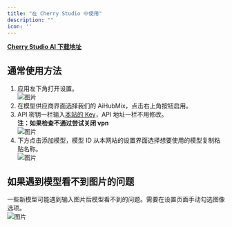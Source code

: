 ```yaml
---
title: "在 Cherry Studio 中使用"
description: ""
icon: ''
---
```


**[Cherry Studio AI 下载地址](https://easys.run/cherry-studio/)**

## 通常使用方法
1. 应用左下角打开设置。  
![图片](/media/cn/CS1.png)  
2. 在模型供应商界面选择我们的 AiHubMix，点击右上角按钮启用。  
3. API 密钥一栏输入[本站的 Key](https://aihubmix.com/token)，API 地址一栏不用修改。  
**注：如果检查不通过尝试关闭 vpn**  
![图片](/media/cn/CS2.png) 
4. 下方点击添加模型，模型 ID 从本网站的设置界面选择想要使用的模型复制粘贴名称。  
![图片](/media/cn/CS3.png) 

## 如果遇到模型看不到图片的问题
一些新模型可能遇到输入图片后模型看不到的问题。需要在设置页面手动勾选图像选项。  
![图片](/media/cn/cs4.png)